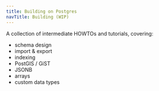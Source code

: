 ```yaml
---
title: Building on Postgres
navTitle: Building (WIP)
---
```


A collection of intermediate HOWTOs and tutorials, covering:

- schema design
- import & export
- indexing
- PostGIS / GiST
- JSONB
- arrays
- custom data types
